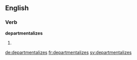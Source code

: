 
==English==

===Verb===
'''departmentalizes'''

# {{en-third-person singular of|departmentalize}}

[[de:departmentalizes]]
[[fr:departmentalizes]]
[[sv:departmentalizes]]